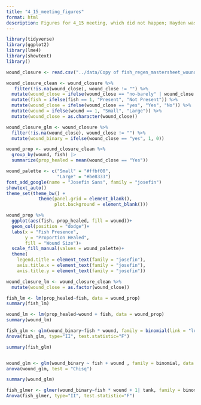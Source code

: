 ```yaml
---
title: "4_15_meeting_figures"
format: html
description: Figures for 4_15 meeting, which did not happen; Hayden was sick! Figures include a barplot of wound closure (proportion) for corals with and without fish, lm for fish and wound effects on wound closure and glm for fish and wound effects on wound closure. 
---
```


```r
library(tidyverse)
library(ggplot2)
library(lme4)
library(showtext)
library()
```


```r


wound_closure <- read.csv("../data/Copy of fish_regen_mastersheet_wound closure_necrosis - mastersheet.csv")

wound_closure_clean <- wound_closure %>% 
   filter(!is.na(wound_close), wound_close != "") %>% 
  mutate(wound_close = ifelse(wound_close == "no-barely" | wound_close == "no - barely", "no", wound_close)) %>% 
  mutate(fish = ifelse(fish == 1, "Present", "Not Present")) %>% 
  mutate(wound_close = ifelse(wound_close == "yes", "Yes", "No")) %>% 
  mutate(wound = ifelse(wound == 1, "Small", "Large")) %>% 
  mutate(wound_close = as.character(wound_close))

wound_closure_glm <- wound_closure %>% 
  filter(!is.na(wound_close), wound_close != "") %>% 
  mutate(wound_binary = ifelse(wound_close == "yes", 1, 0))

wound_prop <- wound_closure_clean %>% 
  group_by(wound, fish) |>
  summarize(prop_healed = mean(wound_close == "Yes"))

wound_palette <- c("Small" = "#ffbf00", 
                   "Large" = "#be8333")
font_add_google(name = "Josefin Sans", family = "josefin")
showtext_auto()
theme_set(theme_bw() +
            theme(panel.grid = element_blank(), 
                  plot.background = element_blank()))
```

```r

wound_prop %>% 
  ggplot(aes(fish, prop_healed, fill = wound))+
  geom_col(position = "dodge")+
  labs(x = "Fish Presence", 
       y = "Proportion Healed", 
       fill = "Wound Size")+
  scale_fill_manual(values = wound_palette)+
  theme(
    legend.title = element_text(family = "josefin"), 
    axis.title.x = element_text(family = "josefin"), 
    axis.title.y = element_text(family = "josefin"))
```

```r
wound_closure_lm <- wound_closure_clean %>% 
  mutate(wound_close = as.factor(wound_close))

fish_lm <- lm(prop_healed~fish, data = wound_prop)
summary(fish_lm)

wound_lm <- lm(prop_healed~wound + fish, data = wound_prop)
summary(wound_lm)

```

```r
fish_glm <- glm(wound_binary~fish * wound, family = binomial(link = "logit"), data = wound_closure_glm )
Anova(fish_glm, type="II", test.statistic="F")

summary(fish_glm)


wound_glm <- glm(wound_binary ~ fish + wound , family = binomial, data = wound_closure_glm)
anova(wound_glm, test = "Chisq")

summary(wound_glm)

fish_glmer <- glmer(wound_binary~fish * wound + 1| tank, family = binomial, data = wound_closure_glm )
Anova(fish_glmer, type="II", test.statistic="F")

```

